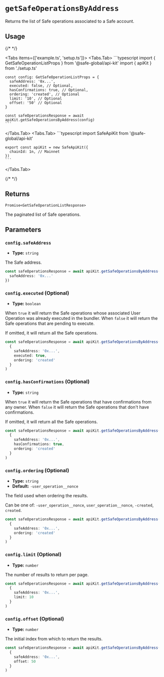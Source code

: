 
# `getSafeOperationsByAddress`

Returns the list of Safe operations associated to a Safe account.

## Usage

{/* <!-- vale off --> */}

<Tabs items={['example.ts', 'setup.ts']}>
  <Tabs.Tab>
    ```typescript
    import { GetSafeOperationListProps } from '@safe-global/api-kit'
    import { apiKit } from './setup.ts'

    const config: GetSafeOperationListProps = {
      safeAddress: '0x...',
      executed: false, // Optional,
      hasConfirmations: true, // Optional,
      ordering: 'created', // Optional      
      limit: '10', // Optional
      offset: '50' // Optional
    }

    const safeOperationsResponse = await apiKit.getSafeOperationsByAddress(config)
    ```
  </Tabs.Tab>
  <Tabs.Tab>
    ```typescript
    import SafeApiKit from '@safe-global/api-kit'

    export const apiKit = new SafeApiKit({
      chainId: 1n, // Mainnet
    })
    ```
  </Tabs.Tab>
</Tabs>

{/* <!-- vale on --> */}

## Returns

`Promise<GetSafeOperationListResponse>`

The paginated list of Safe operations.

## Parameters

### `config.safeAddress`

- **Type:** `string`

The Safe address.

```typescript focus=2
const safeOperationsResponse = await apiKit.getSafeOperationsByAddress({
  safeAddress: '0x...'
})
```

### `config.executed` (Optional)

- **Type:** `boolean`

When `true` it will return the Safe operations whose associated User Operation was already executed in the bundler.
When `false` it will return the Safe operations that are pending to execute.

If omitted, it will return all the Safe operations.

```typescript focus=4
const safeOperationsResponse = await apiKit.getSafeOperationsByAddress(
  {
    safeAddress: '0x...',
    executed: true,
    ordering: 'created'
  }
)
```

### `config.hasConfirmations` (Optional)

- **Type:** `string`

When `true` it will return the Safe operations that have confirmations from any owner.
When `false` it will return the Safe operations that don't have confirmations.

If omitted, it will return all the Safe operations.

```typescript focus=4
const safeOperationsResponse = await apiKit.getSafeOperationsByAddress(
  {
    safeAddress: '0x...',
    hasConfirmations: true,
    ordering: 'created'
  }
)
```

### `config.ordering` (Optional)

- **Type:** `string`
- **Default:** `-user_operation__nonce`

The field used when ordering the results.

Can be one of: `-user_operation__nonce`, `user_operation__nonce`, `-created`, `created`.

```typescript focus=4
const safeOperationsResponse = await apiKit.getSafeOperationsByAddress(
  {
    safeAddress: '0x...',
    ordering: 'created'
  }
)
```

### `config.limit` (Optional)

- **Type:** `number`

The number of results to return per page.

```typescript focus=4
const safeOperationsResponse = await apiKit.getSafeOperationsByAddress(
  {
    safeAddress: '0x...',
    limit: 10
  }
)
```

### `config.offset` (Optional)

- **Type:** `number`

The initial index from which to return the results.

```typescript focus=4
const safeOperationsResponse = await apiKit.getSafeOperationsByAddress(
  {
    safeAddress: '0x...',
    offset: 50
  }
)
```
